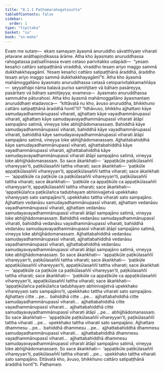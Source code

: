 ```yaml
---
title: "8.1.1 Paṭhamarahogatasutta"
tableOfContents: false
sidebar:
  order: 1
type: "tipitaka"
basket: "su"
book: "sn-maha"
---
```



<DynamicBreadcrumb />

<Division number="899" book="sn-maha">

<Paragraph number="1546" book="sn-maha">
Evaṃ me sutaṃ—  ekaṃ samayaṃ āyasmā anuruddho sāvatthiyaṃ viharati jetavane anāthapiṇḍikassa ārāme. Atha kho āyasmato anuruddhassa rahogatassa paṭisallīnassa evaṃ cetaso parivitakko udapādi—  “yesaṃ kesañci cattāro satipaṭṭhānā viraddhā, viraddho tesaṃ ariyo maggo sammā dukkhakkhayagāmī. Yesaṃ kesañci cattāro satipaṭṭhānā āraddhā, āraddho tesaṃ ariyo maggo sammā dukkhakkhayagāmī”ti.
</Paragraph>

<Paragraph number="1547" book="sn-maha">
Atha kho āyasmā mahāmoggallāno āyasmato anuruddhassa cetasā cetoparivitakkamaññāya—  seyyathāpi nāma balavā puriso samiñjitaṃ vā bāhaṃ pasāreyya, pasāritaṃ vā bāhaṃ samiñjeyya; evameva—  āyasmato anuruddhassa sammukhe pāturahosi. Atha kho āyasmā mahāmoggallāno āyasmantaṃ anuruddhaṃ etadavoca—  “kittāvatā nu kho, āvuso anuruddha, bhikkhuno cattāro satipaṭṭhānā āraddhā hontī”ti?
</Paragraph>

<Paragraph number="1548" book="sn-maha">
“Idhāvuso, bhikkhu ajjhattaṃ kāye samudayadhammānupassī viharati, ajjhattaṃ kāye vayadhammānupassī viharati, ajjhattaṃ kāye samudayavayadhammānupassī viharati ātāpī sampajāno satimā, vineyya loke abhijjhādomanassaṃ. Bahiddhā kāye samudayadhammānupassī viharati, bahiddhā kāye vayadhammānupassī viharati, bahiddhā kāye samudayavayadhammānupassī viharati ātāpī sampajāno satimā, vineyya loke abhijjhādomanassaṃ. Ajjhattabahiddhā kāye samudayadhammānupassī viharati, ajjhattabahiddhā kāye vayadhammānupassī viharati, ajjhattabahiddhā kāye samudayavayadhammānupassī viharati ātāpī sampajāno satimā, vineyya loke abhijjhādomanassaṃ.
</Paragraph>

<Paragraph number="1549" book="sn-maha">
So sace ākaṅkhati—  ‘appaṭikūle paṭikūlasaññī vihareyyan’ti, paṭikūlasaññī tattha viharati; sace ākaṅkhati—  ‘paṭikūle appaṭikūlasaññī vihareyyan’ti, appaṭikūlasaññī tattha viharati; sace ākaṅkhati—  ‘appaṭikūle ca paṭikūle ca paṭikūlasaññī vihareyyan’ti, paṭikūlasaññī tattha viharati; sace ākaṅkhati—  ‘paṭikūle ca appaṭikūle ca appaṭikūlasaññī vihareyyan’ti, appaṭikūlasaññī tattha viharati; sace ākaṅkhati—  ‘appaṭikūlañca paṭikūlañca tadubhayaṃ abhinivajjetvā upekkhako vihareyyaṃ sato sampajāno’ti, upekkhako tattha viharati sato sampajāno.
</Paragraph>

<Paragraph number="1550" book="sn-maha">
Ajjhattaṃ vedanāsu samudayadhammānupassī viharati, ajjhattaṃ vedanāsu vayadhammānupassī viharati, ajjhattaṃ vedanāsu samudayavayadhammānupassī viharati ātāpī sampajāno satimā, vineyya loke abhijjhādomanassaṃ. Bahiddhā vedanāsu samudayadhammānupassī viharati, bahiddhā vedanāsu vayadhammānupassī viharati, bahiddhā vedanāsu samudayavayadhammānupassī viharati ātāpī sampajāno satimā, vineyya loke abhijjhādomanassaṃ. Ajjhattabahiddhā vedanāsu samudayadhammānupassī viharati, ajjhattabahiddhā vedanāsu vayadhammānupassī viharati, ajjhattabahiddhā vedanāsu samudayavayadhammānupassī viharati ātāpī sampajāno satimā, vineyya loke abhijjhādomanassaṃ.
</Paragraph>

<Paragraph number="1551" book="sn-maha">
So sace ākaṅkhati—  ‘appaṭikūle paṭikūlasaññī vihareyyan’ti, paṭikūlasaññī tattha viharati; sace ākaṅkhati—  ‘paṭikūle appaṭikūlasaññī vihareyyan’ti, appaṭikūlasaññī tattha viharati; sace ākaṅkhati—  ‘appaṭikūle ca paṭikūle ca paṭikūlasaññī vihareyyan’ti, paṭikūlasaññī tattha viharati; sace ākaṅkhati—  ‘paṭikūle ca appaṭikūle ca appaṭikūlasaññī vihareyyan’ti, appaṭikūlasaññī tattha viharati; sace ākaṅkhati—  ‘appaṭikūlañca paṭikūlañca tadubhayaṃ abhinivajjetvā upekkhako vihareyyaṃ sato sampajāno’ti, upekkhako tattha viharati sato sampajāno.
</Paragraph>

<Paragraph number="1552" book="sn-maha">
Ajjhattaṃ citte …pe…  bahiddhā citte …pe…  ajjhattabahiddhā citte samudayadhammānupassī viharati…  ajjhattabahiddhā citte vayadhammānupassī viharati…  ajjhattabahiddhā citte samudayavayadhammānupassī viharati ātāpī …pe…  abhijjhādomanassaṃ.
</Paragraph>

<Paragraph number="1553" book="sn-maha">
So sace ākaṅkhati—  ‘appaṭikūle paṭikūlasaññī vihareyyan’ti, paṭikūlasaññī tattha viharati …pe…  upekkhako tattha viharati sato sampajāno.
</Paragraph>

<Paragraph number="1554" book="sn-maha">
Ajjhattaṃ dhammesu …pe…  bahiddhā dhammesu …pe…  ajjhattabahiddhā dhammesu samudayadhammānupassī viharati…  ajjhattabahiddhā dhammesu vayadhammānupassī viharati…  ajjhattabahiddhā dhammesu samudayavayadhammānupassī viharati ātāpī sampajāno satimā, vineyya loke abhijjhādomanassaṃ.
</Paragraph>

<Paragraph number="1555" book="sn-maha">
So sace ākaṅkhati—  ‘appaṭikūle paṭikūlasaññī vihareyyan’ti, paṭikūlasaññī tattha viharati …pe…  upekkhako tattha viharati sato sampajāno. Ettāvatā kho, āvuso, bhikkhuno cattāro satipaṭṭhānā āraddhā hontī”ti.

</Paragraph>
</Division>

<Paragraph number="1556" type="center" book="sn-maha">
Paṭhamaṃ.
</Paragraph>
